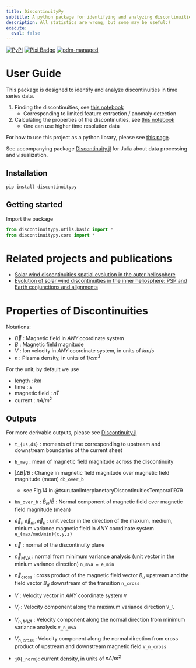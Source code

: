 ```yaml
---
title: DiscontinuityPy
subtitle: A python package for identifying and analyzing discontinuities for time series data.
description: All statistics are wrong, but some may be useful:)
execute: 
  eval: false
---
```


[![PyPI](https://img.shields.io/pypi/v/discontinuitypy)](https://pypi.org/project/discontinuitypy)
[![Pixi Badge](https://img.shields.io/endpoint?url=https://raw.githubusercontent.com/prefix-dev/pixi/main/assets/badge/v0.json)](https://pixi.sh)
[![pdm-managed](https://img.shields.io/badge/pdm-managed-blueviolet)](https://pdm-project.org)

# User Guide

This package is designed to identify and analyze discontinuities in time series data.

1. Finding the discontinuities, see [this notebook](./01_ids_detection.ipynb)
    - Corresponding to limited feature extraction / anomaly detection
2. Calculating the properties of the discontinuities, see [this notebook](./02_ids_properties.ipynb)
    - One can use higher time resolution data

For how to use this project as a python library, please see [this page](./00_ids_finder.ipynb).

See accompanying package [Discontinuity.jl](https://beforerr.github.io/Discontinuity.jl) for Julia about data processing and visualization.

## Installation

```shell
pip install discontinuitypy
```

## Getting started

Import the package

```python
from discontinuitypy.utils.basic import *
from discontinuitypy.core import *
```

# Related projects and publications

- [Solar wind discontinuities spatial evolution in the outer heliosphere](https://beforerr.github.io/ids_spatial_evolution_juno/)
- [Evolution of solar wind discontinuities in the inner heliosphere: PSP and Earth conjunctions and alignments](https://beforerr.github.io/psp_conjunction/)


<!-- We have developed a pipeline to identify solar wind discontinuities. (Modular, Performant, Scalable) -->

# Properties of Discontinuities

Notations:

- $\vec{B}$ : Magnetic field in *ANY* coordinate system
- $B$ : Magnetic field magnitude
- $V$ : Ion velocity in *ANY* coordinate system, in units of $km/s$
- $n$ : Plasma density, in units of $1/cm^3$

For the unit, by default we use

-   length : $km$
-   time : $s$
-   magnetic field : $nT$
-   current : $nA/m^2$

## Outputs

For more derivable outputs, please see [Discontinuity.jl](https://beforerr.github.io/Discontinuity.jl)

- `t_{us,ds}` :  moments of time corresponding to upstream and downstream boundaries of the current sheet
- `b_mag` : mean of magnetic field magnitude across the discontinuity
-  $|Δ B|/B$ : Change in magnetic field magnitude over magnetic field magnitude (mean) `db_over_b`
    - see Fig.14 in @tsurutaniInterplanetaryDiscontinuitiesTemporal1979
- `bn_over_b` : $\bar{B}_N/\bar{B}$ : Normal component of magnetic field over magnetic field magnitude (mean)


- $\vec{e}_l, \vec{e}_m, \vec{e}_n$ : unit vector in the direction of the maxium, medium, minium variance magnetic field in *ANY* coordinate system `e_{max/med/min}{x,y,z}`
- $\vec{n}$ : normal of the discontinuity plane
- $\vec{n}_{\text{MVA}}$ : normal from minimum variance analysis (unit vector in the minium variance direction) `n_mva = e_min`
- $\vec{n}_{\text{cross}}$ : cross product of the magnetic field vector $B_u$ upstream and the field vector $B_d$ downstream of the transition `n_cross`

- $V$ : Velocity vector in *ANY* coordinate system `V`
- $V_l$ : Velocity component along the maximum variance direction `V_l`
- $V_{n,MVA}$ : Velocity component along the normal direction from minimum variance analysis `V_n_mva`
- $V_{n,cross}$ : Velocity component along the normal direction from cross product of upstream and downstream magnetic field `V_n_cross`

-   `j0{_norm}`: current density, in units of $nA/m^2$
